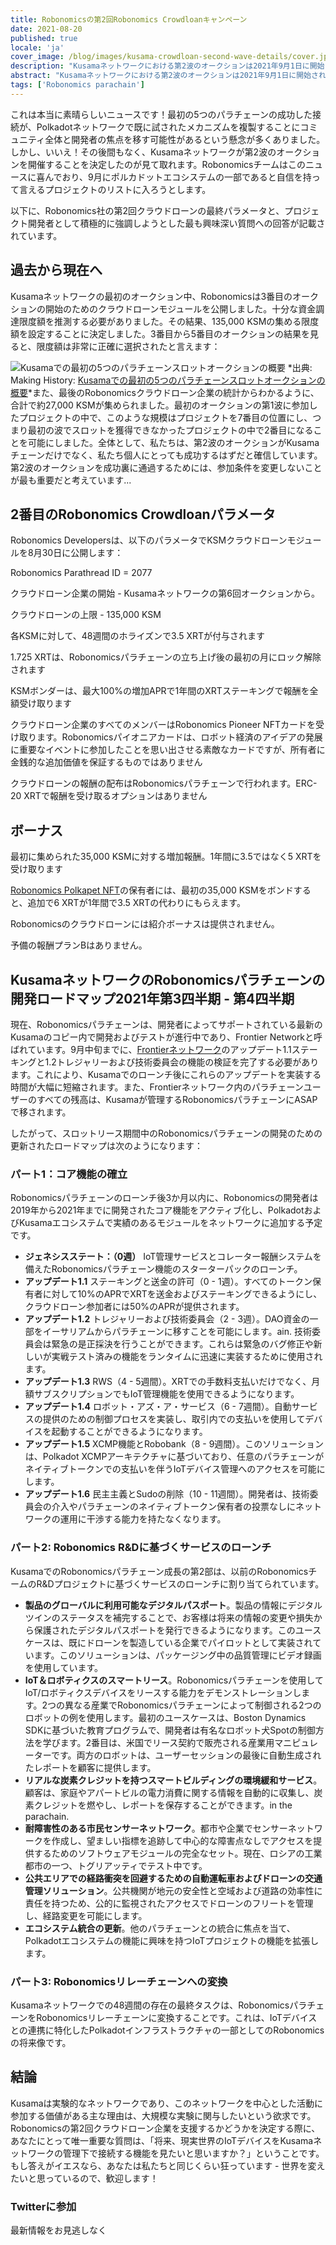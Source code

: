```yaml
---
title: Robonomicsの第2回Robonomics Crowdloanキャンペーン
date: 2021-08-20
published: true
locale: 'ja'
cover_image: /blog/images/kusama-crowdloan-second-wave-details/cover.jpg
description: "Kusamaネットワークにおける第2波のオークションは2021年9月1日に開始されます。Robonomicsは第2波の最初の日からスロットオークションに参加します。詳細をご覧ください"
abstract: "Kusamaネットワークにおける第2波のオークションは2021年9月1日に開始されます。Robonomicsは第2波の最初の日からスロットオークションに参加します。"
tags: ['Robonomics parachain']
---
```


これは本当に素晴らしいニュースです！最初の5つのパラチェーンの成功した接続が、Polkadotネットワークで既に試されたメカニズムを複製することにコミュニティ全体と開発者の焦点を移す可能性があるという懸念が多くありました。しかし、いいえ！その後間もなく、Kusamaネットワークが第2波のオークションを開催することを決定したのが見て取れます。Robonomicsチームはこのニュースに喜んでおり、9月にポルカドットエコシステムの一部であると自信を持って言えるプロジェクトのリストに入ろうとします。

以下に、Robonomics社の第2回クラウドローンの最終パラメータと、プロジェクト開発者として積極的に強調しようとした最も興味深い質問への回答が記載されています。

## 過去から現在へ

Kusamaネットワークの最初のオークション中、Robonomicsは3番目のオークションの開始のためのクラウドローンモジュールを公開しました。十分な資金調達限度額を推測する必要がありました。その結果、135,000 KSMの集める限度額を設定することに決定しました。3番目から5番目のオークションの結果を見ると、限度額は非常に正確に選択されたと言えます：

![Kusamaでの最初の5つのパラチェーンスロットオークションの概要](/blog/images/kusama-crowdloan-second-wave-details/auctions-on-kusama-overview.png)
*出典: Making History: [Kusamaでの最初の5つのパラチェーンスロットオークションの概要](https://polkadot.network/making-history-an-overview-of-the-first-five-parachain-slot-auctions-on-kusama/)*また、最後のRobonomicsクラウドローン企業の統計からわかるように、合計で約27,000 KSMが集められました。最初のオークションの第1波に参加したプロジェクトの中で、このような規模はプロジェクトを7番目の位置にし、つまり最初の波でスロットを獲得できなかったプロジェクトの中で2番目になることを可能にしました。全体として、私たちは、第2波のオークションがKusamaチェーンだけでなく、私たち個人にとっても成功するはずだと確信しています。第2波のオークションを成功裏に通過するためには、参加条件を変更しないことが最も重要だと考えています...

## 2番目のRobonomics Crowdloanパラメータ

Robonomics Developersは、以下のパラメータでKSMクラウドローンモジュールを8月30日に公開します：

<section class="animate-inside grid-3">

<TextCard>

Robonomics Parathread ID = 2077

</TextCard>

<TextCard>

クラウドローン企業の開始 - Kusamaネットワークの第6回オークションから。

</TextCard>

<TextCard>

クラウドローンの上限 - 135,000 KSM

</TextCard>

<TextCard>

各KSMに対して、48週間のホライズンで3.5 XRTが付与されます

</TextCard>

<TextCard>

1.725 XRTは、Robonomicsパラチェーンの立ち上げ後の最初の月にロック解除されます

</TextCard>

<TextCard>

KSMボンダーは、最大100%の増加APRで1年間のXRTステーキングで報酬を全額受け取ります

</TextCard>

</section>

<section class="animate-inside">

<TextCard>

クラウドローン企業のすべてのメンバーはRobonomics Pioneer NFTカードを受け取ります。Robonomicsパイオニアカードは、ロボット経済のアイデアの発展に重要なイベントに参加したことを思い出させる素敵なカードですが、所有者に金銭的な追加価値を保証するものではありません

</TextCard>

<TextCard>

クラウドローンの報酬の配布はRobonomicsパラチェーンで行われます。ERC-20 XRTで報酬を受け取るオプションはありません

</TextCard>

</section>

## ボーナス

<section class="animate-inside grid-2">

<TextCard>

最初に集められた35,000 KSMに対する増加報酬。1年間に3.5ではなく5 XRTを受け取ります

</TextCard>

<TextCard>

[Robonomics Polkapet NFT](https://opensea.io/assets/0x8cb813bf27dc744fc5fb6ba7515504de45d39e08/24)の保有者には、最初の35,000 KSMをボンドすると、追加で6 XRTが1年間で3.5 XRTの代わりにもらえます。

</TextCard>

<TextCard>

Robonomicsのクラウドローンには紹介ボーナスは提供されません。

</TextCard>

<TextCard>

予備の報酬プランBはありません。

</TextCard>

</section>

## KusamaネットワークのRobonomicsパラチェーンの開発ロードマップ2021年第3四半期 - 第4四半期

現在、Robonomicsパラチェーンは、開発者によってサポートされている最新のKusamaのコピー内で開発およびテストが進行中であり、Frontier Networkと呼ばれています。9月中旬までに、[Frontierネットワーク](/blog/robonomics-frontier/)のアップデート1.1ステーキングと1.2トレジャリーおよび技術委員会の機能の検証を完了する必要があります。これにより、Kusamaでのローンチ後にこれらのアップデートを実装する時間が大幅に短縮されます。また、Frontierネットワーク内のパラチェーンユーザーのすべての残高は、Kusamaが管理するRobonomicsパラチェーンにASAPで移されます。

したがって、スロットリース期間中のRobonomicsパラチェーンの開発のための更新されたロードマップは次のようになります：

<TextCard>

### パート1：コア機能の確立

Robonomicsパラチェーンのローンチ後3か月以内に、Robonomicsの開発者は2019年から2021年までに開発されたコア機能をアクティブ化し、PolkadotおよびKusamaエコシステムで実績のあるモジュールをネットワークに追加する予定です。

* **ジェネシスステート：（0週）** IoT管理サービスとコレーター報酬システムを備えたRobonomicsパラチェーン機能のスターターパックのローンチ。
* **アップデート1.1** ステーキングと送金の許可（0 - 1週）。すべてのトークン保有者に対して10%のAPRでXRTを送金およびステーキングできるようにし、クラウドローン参加者には50%のAPRが提供されます。
* **アップデート1.2** トレジャリーおよび技術委員会（2 - 3週）。DAO資金の一部をイーサリアムからパラチェーンに移すことを可能にします。ain. 技術委員会は緊急の是正採決を行うことができます。これらは緊急のバグ修正や新しいが実戦テスト済みの機能をランタイムに迅速に実装するために使用されます。
* **アップデート1.3** RWS（4 - 5週間）。XRTでの手数料支払いだけでなく、月額サブスクリプションでもIoT管理機能を使用できるようになります。
* **アップデート1.4** ロボット・アズ・ア・サービス（6 - 7週間）。自動サービスの提供のための制御プロセスを実装し、取引内での支払いを使用してデバイスを起動することができるようになります。
* **アップデート1.5** XCMP機能とRobobank（8 - 9週間）。このソリューションは、Polkadot XCMPアーキテクチャに基づいており、任意のパラチェーンがネイティブトークンでの支払いを伴うIoTデバイス管理へのアクセスを可能にします。
* **アップデート1.6** 民主主義とSudoの削除（10 - 11週間）。開発者は、技術委員会の介入やパラチェーンのネイティブトークン保有者の投票なしにネットワークの運用に干渉する能力を持たなくなります。

</TextCard>

<TextCard>

### パート2: Robonomics R&Dに基づくサービスのローンチ

KusamaでのRobonomicsパラチェーン成長の第2部は、以前のRobonomicsチームのR&Dプロジェクトに基づくサービスのローンチに割り当てられています。

* **製品のグローバルに利用可能なデジタルパスポート**。製品の情報にデジタルツインのステータスを補完することで、お客様は将来の情報の変更や損失から保護されたデジタルパスポートを発行できるようになります。このユースケースは、既にドローンを製造している企業でパイロットとして実装されています。このソリューションは、パッケージング中の品質管理にビデオ録画を使用しています。
* **IoT＆ロボティクスのスマートリース**。Robonomicsパラチェーンを使用してIoT/ロボティクスデバイスをリースする能力をデモンストレーションします。2つの異なる産業でRobonomicsパラチェーンによって制御される2つのロボットの例を使用します。最初のユースケースは、Boston Dynamics SDKに基づいた教育プログラムで、開発者は有名なロボット犬Spotの制御方法を学びます。2番目は、米国でリース契約で販売される産業用マニピュレーターです。両方のロボットは、ユーザーセッションの最後に自動生成されたレポートを顧客に提供します。
* **リアルな炭素クレジットを持つスマートビルディングの環境緩和サービス**。顧客は、家庭やアパートビルの電力消費に関する情報を自動的に収集し、炭素クレジットを燃やし、レポートを保存することができます。in the parachain.
* **耐障害性のある市民センサーネットワーク**。都市や企業でセンサーネットワークを作成し、望ましい指標を追跡して中心的な障害点なしでアクセスを提供するためのソフトウェアモジュールの完全なセット。現在、ロシアの工業都市の一つ、トグリアッティでテスト中です。
* **公共エリアでの経路衝突を回避するための自動運転車およびドローンの交通管理ソリューション**。公共機関が地元の安全性と空域および道路の効率性に責任を持つため、公的に監視されたアクセスでドローンのフリートを管理し、経路変更を可能にします。
* **エコシステム統合の更新**。他のパラチェーンとの統合に焦点を当て、Polkadotエコシステムの機能に興味を持つIoTプロジェクトの機能を拡張します。

</TextCard>

<TextCard>

### パート3: Robonomicsリレーチェーンへの変換

Kusamaネットワークでの48週間の存在の最終タスクは、RobonomicsパラチェーンをRobonomicsリレーチェーンに変換することです。これは、IoTデバイスとの連携に特化したPolkadotインフラストラクチャの一部としてのRobonomicsの将来像です。

</TextCard>

## 結論

Kusamaは実験的なネットワークであり、このネットワークを中心とした活動に参加する価値がある主な理由は、大規模な実験に関与したいという欲求です。Robonomicsの第2回クラウドローン企業を支援するかどうかを決定する際に、あなたにとって唯一重要な質問は、「将来、現実世界のIoTデバイスをKusamaネットワークの管理下で接続する機能を見たいと思いますか？」ということです。もし答えがイエスなら、あなたは私たちと同じくらい狂っています - 世界を変えたいと思っているので、歓迎します！

<TextCard icon="/icons/icon-notification.png" link="https://twitter.com/AIRA_Robonomics">

### Twitterに参加

最新情報をお見逃しなく

</TextCard>